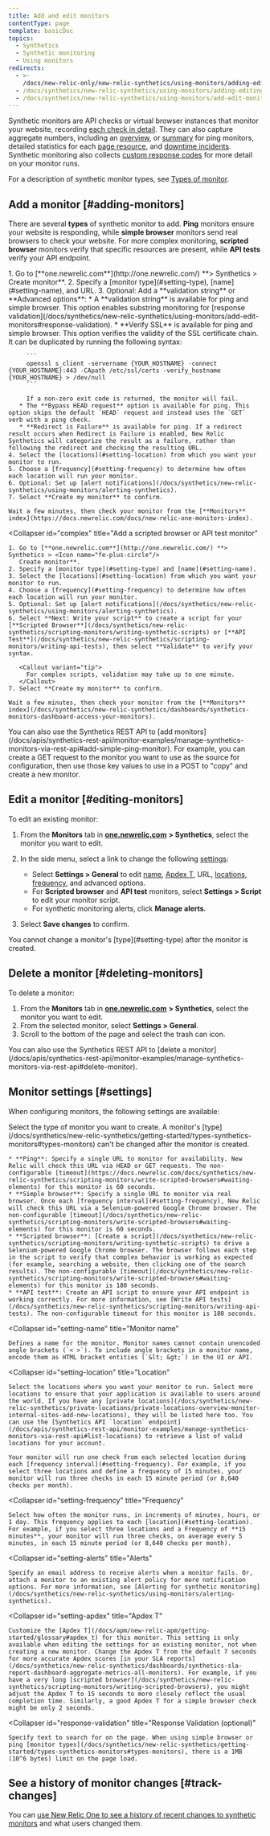 ```yaml
---
title: Add and edit monitors
contentType: page
template: basicDoc
topics:
  - Synthetics
  - Synthetic monitoring
  - Using monitors
redirects:
  - >-
    /docs/new-relic-only/new-relic-synthetics/using-monitors/adding-editing-monitors
  - /docs/synthetics/new-relic-synthetics/using-monitors/adding-editing-monitors
  - /docs/synthetics/new-relic-synthetics/using-monitors/add-edit-monitors
---
```


Synthetic monitors are API checks or virtual browser instances that monitor your website, recording [each check in detail](/docs/synthetics/new-relic-synthetics/using-monitors/viewing-monitor-results). They can also capture aggregate numbers, including an [overview](/docs/synthetics/new-relic-synthetics/dashboards/synthetics-overview-dashboard-view-monitors-performance), or [summary](https://docs.newrelic.com/docs/synthetics/new-relic-synthetics/pages/summary-page) for ping monitors, detailed statistics for each [page resource](/docs/synthetics/new-relic-synthetics/dashboards/synthetics-resources-dashboard-understand-load-times), and [downtime incidents](/docs/synthetics/new-relic-synthetics/dashboards/synthetics-downtimes-dashboard-troubleshoot-downtime). Synthetic monitoring also collects [custom response codes](/docs/synthetics/new-relic-synthetics/using-monitors/synthetics-response-codes) for more detail on your monitor runs.

For a description of synthetic monitor types, see [Types of monitor](/docs/synthetics/new-relic-synthetics/getting-started/types-synthetics-monitors).

## Add a monitor [#adding-monitors]

There are several **types** of synthetic monitor to add. **Ping** monitors ensure your website is responding, while **simple browser** monitors send real browsers to check your website. For more complex monitoring, **scripted browser** monitors verify that specific resources are present, while **API tests** verify your API endpoint.

<CollapserGroup>
  <Collapser
    id="simple"
    title="Add a ping or simple browser monitor"
  >
    1. Go to [**one.newrelic.com**](http://one.newrelic.com/) **> Synthetics > <Icon name="fe-plus-circle"/>
       Create monitor**.
    2. Specify a [monitor type](#setting-type), [name](#setting-name), and URL.
    3. Optional: Add a **validation string** or **Advanced options**:
       * A **validation string** is available for ping and simple browser. This option enables substring monitoring for [response validation](/docs/synthetics/new-relic-synthetics/using-monitors/add-edit-monitors#response-validation).
       * **Verify SSL** is available for ping and simple browser. This option verifies the validity of the SSL certificate chain. It can be duplicated by running the following syntax:

         ```
         openssl s_client -servername {YOUR_HOSTNAME} -connect {YOUR_HOSTNAME}:443 -CApath /etc/ssl/certs -verify_hostname {YOUR_HOSTNAME} > /dev/null
         ```

         If a non-zero exit code is returned, the monitor will fail.
       * The **Bypass HEAD request** option is available for ping. This option skips the default `HEAD` request and instead uses the `GET` verb with a ping check.
       * **Redirect is Failure** is available for ping. If a redirect result occurs when Redirect is Failure is enabled, New Relic Synthetics will categorize the result as a failure, rather than following the redirect and checking the resulting URL.
    4. Select the [locations](#setting-location) from which you want your monitor to run.
    5. Choose a [frequency](#setting-frequency) to determine how often each location will run your monitor.
    6. Optional: Set up [alert notifications](/docs/synthetics/new-relic-synthetics/using-monitors/alerting-synthetics).
    7. Select **Create my monitor** to confirm.

    Wait a few minutes, then check your monitor from the [**Monitors** index](https://docs.newrelic.com/docs/new-relic-one-monitors-index).
  </Collapser>

  <Collapser
    id="complex"
    title="Add a scripted browser or API test monitor"
  >
    1. Go to [**one.newrelic.com**](http://one.newrelic.com/) **> Synthetics > <Icon name="fe-plus-circle"/>
       Create monitor**.
    2. Specify a [monitor type](#setting-type) and [name](#setting-name).
    3. Select the [locations](#setting-location) from which you want your monitor to run.
    4. Choose a [frequency](#setting-frequency) to determine how often each location will run your monitor.
    5. Optional: Set up [alert notifications](/docs/synthetics/new-relic-synthetics/using-monitors/alerting-synthetics).
    6. Select **Next: Write your script** to create a script for your [**Scripted Browser**](/docs/synthetics/new-relic-synthetics/scripting-monitors/writing-synthetic-scripts) or [**API Test**](/docs/synthetics/new-relic-synthetics/scripting-monitors/writing-api-tests), then select **Validate** to verify your syntax.

       <Callout variant="tip">
         For complex scripts, validation may take up to one minute.
       </Callout>
    7. Select **Create my monitor** to confirm.

    Wait a few minutes, then check your monitor from the [**Monitors** index](/docs/synthetics/new-relic-synthetics/dashboards/synthetics-monitors-dashboard-access-your-monitors).
  </Collapser>
</CollapserGroup>

<Callout variant="tip">
  You can also use the Synthetics REST API to [add monitors](/docs/apis/synthetics-rest-api/monitor-examples/manage-synthetics-monitors-via-rest-api#add-simple-ping-monitor). For example, you can create a GET request to the monitor you want to use as the source for configuration, then use those key values to use in a POST to "copy" and create a new monitor.
</Callout>

## Edit a monitor [#editing-monitors]

To edit an existing monitor:

1. From the **Monitors** tab in [**one.newrelic.com**](http://one.newrelic.com/) **> Synthetics**, select the monitor you want to edit.
2. In the side menu, select a link to change the following [settings](#settings):

   * Select **Settings > General** to edit [name](#setting-name), [Apdex T](#setting-apdex), URL, [locations](#setting-location), [frequency](#setting-frequency), and advanced options.
   * For **Scripted browser** and **API test** monitors, select **Settings > Script** to edit your monitor script.
   * For synthetic monitoring alerts, click **Manage alerts**.
3. Select **Save changes** to confirm.

<Callout variant="important">
  You cannot change a monitor's [type](#setting-type) after the monitor is created.
</Callout>

## Delete a monitor [#deleting-monitors]

To delete a monitor:

1. From the **Monitors** tab in [**one.newrelic.com**](http://one.newrelic.com/) **> Synthetics**, select the monitor you want to edit.
2. From the selected monitor, select **Settings > General**.
3. Scroll to the bottom of the page and select the trash can icon.

<Callout variant="tip">
  You can also use the Synthetics REST API to [delete a monitor](/docs/apis/synthetics-rest-api/monitor-examples/manage-synthetics-monitors-via-rest-api#delete-monitor).
</Callout>

## Monitor settings [#settings]

When configuring monitors, the following settings are available:

<CollapserGroup>
  <Collapser
    id="setting-type"
    title="Type"
  >
    Select the type of monitor you want to create. A monitor's [type](/docs/synthetics/new-relic-synthetics/getting-started/types-synthetics-monitors#types-monitors) can't be changed after the monitor is created.

    * **Ping**: Specify a single URL to monitor for availability. New Relic will check this URL via HEAD or GET requests. The non-configurable [timeout](https://docs.newrelic.com/docs/synthetics/new-relic-synthetics/scripting-monitors/write-scripted-browsers#waiting-elements) for this monitor is 60 seconds.
    * **Simple browser**: Specify a single URL to monitor via real browser. Once each [frequency interval](#setting-frequency), New Relic will check this URL via a Selenium-powered Google Chrome browser. The non-configurable [timeout](/docs/synthetics/new-relic-synthetics/scripting-monitors/write-scripted-browsers#waiting-elements) for this monitor is 60 seconds.
    * **Scripted browser**: [Create a script](/docs/synthetics/new-relic-synthetics/scripting-monitors/writing-synthetic-scripts) to drive a Selenium-powered Google Chrome browser. The browser follows each step in the script to verify that complex behavior is working as expected (for example, searching a website, then clicking one of the search results). The non-configurable [timeout](/docs/synthetics/new-relic-synthetics/scripting-monitors/write-scripted-browsers#waiting-elements) for this monitor is 180 seconds.
    * **API test**: Create an API script to ensure your API endpoint is working correctly. For more information, see [Write API tests](/docs/synthetics/new-relic-synthetics/scripting-monitors/writing-api-tests). The non-configurable timeout for this monitor is 180 seconds.
  </Collapser>

  <Collapser
    id="setting-name"
    title="Monitor name"
  >
    Defines a name for the monitor. Monitor names cannot contain unencoded angle brackets (`< >`). To include angle brackets in a monitor name, encode them as HTML bracket entities (`&lt; &gt;`) in the UI or API.
  </Collapser>

  <Collapser
    id="setting-location"
    title="Location"
  >
    Select the locations where you want your monitor to run. Select more locations to ensure that your application is available to users around the world. If you have any [private locations](/docs/synthetics/new-relic-synthetics/private-locations/private-locations-overview-monitor-internal-sites-add-new-locations), they will be listed here too. You can use the [Synthetics API `location` endpoint](/docs/apis/synthetics-rest-api/monitor-examples/manage-synthetics-monitors-via-rest-api#list-locations) to retrieve a list of valid locations for your account.

    Your monitor will run one check from each selected location during each [frequency interval](#setting-frequency). For example, if you select three locations and define a frequency of 15 minutes, your monitor will run three checks in each 15 minute period (or 8,640 checks per month).
  </Collapser>

  <Collapser
    id="setting-frequency"
    title="Frequency"
  >
    Select how often the monitor runs, in increments of minutes, hours, or 1 day. This frequency applies to each [location](#setting-location). For example, if you select three locations and a Frequency of **15 minutes**, your monitor will run three checks, on average every 5 minutes, in each 15 minute period (or 8,640 checks per month).
  </Collapser>

  <Collapser
    id="setting-alerts"
    title="Alerts"
  >
    Specify an email address to receive alerts when a monitor fails. Or, attach a monitor to an existing alert policy for more notification options. For more information, see [Alerting for synthetic monitoring](/docs/synthetics/new-relic-synthetics/using-monitors/alerting-synthetics).
  </Collapser>

  <Collapser
    id="setting-apdex"
    title="Apdex T"
  >
    Customize the [Apdex T](/docs/apm/new-relic-apm/getting-started/glossary#apdex_t) for this monitor. This setting is only available when editing the settings for an existing monitor, not when creating a new monitor. Change the Apdex T from the default 7 seconds for more accurate Apdex scores [in your SLA reports](/docs/synthetics/new-relic-synthetics/dashboards/synthetics-sla-report-dashboard-aggregate-metrics-all-monitors). For example, if you have a very long [scripted browser](/docs/synthetics/new-relic-synthetics/scripting-monitors/writing-scripted-browsers), you might adjust the Apdex T to 15 seconds to more closely reflect the usual completion time. Similarly, a good Apdex T for a simple browser check might be only 2 seconds.
  </Collapser>

  <Collapser
    id="response-validation"
    title="Response Validation (optional)"
  >
    Specify text to search for on the page. When using simple browser or ping [monitor types](/docs/synthetics/new-relic-synthetics/getting-started/types-synthetics-monitors#types-monitors), there is a 1MB (10^6 bytes) limit on the page load.
  </Collapser>
</CollapserGroup>

## See a history of monitor changes [#track-changes]

You can [use New Relic One to see a history of recent changes to synthetic monitors](/docs/synthetics/new-relic-synthetics/administration/audit-synthetics-account-changes) and what users changed them.
